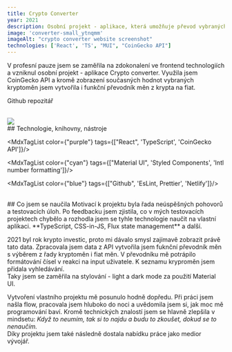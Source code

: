 ```yaml
---
title: Crypto Converter
year: 2021
description: Osobní projekt - aplikace, která umožňuje převod vybraných krypto měn na fiat. Nabízí také zobrazení pohybů kryptoměn v posledních 24 hodinách. 
image: 'converter-small_ytnqmm'
imageAlt: "crypto converter website screenshot"
technologies: ['React', 'TS', "MUI", "CoinGecko API"]
---
```


V profesní pauze jsem se zaměřila na zdokonalení ve frontend technologiích a vzniknul osobní projekt - aplikace 
<MdxLink url="https://crypto-converter-mw.netlify.app/">Crypto converter</MdxLink>.
Využila jsem <MdxLink url="https://www.coingecko.com/en/api">CoinGecko API</MdxLink> a kromě zobrazení současných hodnot vybraných kryptoměn jsem vytvořila i funkční převodník měn z krypta na fiat. 
<div class="mdx-space--sm"></div>
<p><MdxGithubLink url="https://github.com/marketaanezka/Crypto-converter" ariaLabel="crypto converter github repository">Github repozitář</MdxGithubLink></p>

<br/>
<img src="https://res.cloudinary.com/doqtwlcxw/image/upload/v1691688236/converter_xjajzl.jpg"/>

<br/>
## Technologie, knihovny, nástroje

<MdxTagList color={"purple"} tags={["React", 'TypeScript', 'CoinGecko API']}/>

<MdxTagList color={"cyan"} tags={["Material UI", 'Styled Components', 'Intl number formatting']}/>

<MdxTagList color={"blue"} tags={["Github", 'EsLint, Prettier', 'Netlify']}/>

<br/>
## Co jsem se naučila
 Motivací k projektu byla řada neúspěšných pohovorů a testovacích úloh. Po feedbacku jsem zjistila, co v mých testovacích projektech chybělo a rozhodla jsem se tyhle technologie naučit na vlastní aplikaci. **TypeScript, CSS-in-JS, Flux state management** a další.

<div class="mdx-space--md"></div>

2021 byl rok krypto investic, proto mi dávalo smysl zajímavě zobrazit právě tato data. Zpracovala jsem data z API vytvořila jsem fuknční převodník měn s výběrem z řady kryptoměn i fiat měn. V převodníku mě potrápilo formátování čísel v reakci na input uživatele. K seznamu kryproměn jsem přidala vyhledávání.       
Taky jsem se zaměřila na stylování - light a dark mode za použití Material UI.

<div class="mdx-space--md"></div>

Vytvoření vlastního projektu mě posunulo hodně dopředu. Při práci jsem našla flow, pracovala jsem hluboko do noci a uvědomila jsem si, jak moc mě programování baví. Kromě technických znalostí jsem se hlavně zlepšila v mindsetu: *Když to neumím, tak si to najdu a budu to zkoušet, dokud se to nenaučím.*     
Díky projektu jsem také následně dostala nabídku práce jako medior vývojář. 